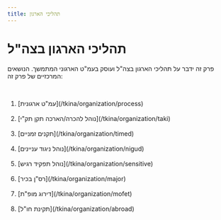 ```yaml
---
title: תהליכי הארגון
---
```



# תהליכי הארגון בצה"ל

פרק זה ידבר על תהליכי הארגון בצה"ל ועוסק בעמ"ט הארגוני המתמשך. הנושאים המרכזיים של פרק זה:

<br />

<ol>
   <li>[עמ"ט ארגונית](/tkina/organization/process)</li>
   <br />
   <li>[נוהל להכרה/הארכה תקן תק"י](/tkina/organization/taki)</li>
   <br />
   <li>[תקנים זמניים](/tkina/organization/timed)</li>
   <br />
   <li>[נוהל ניגוד עניינים](/tkina/organization/nigud)</li>
   <br />
   <li>[נוהל תפקיד רגיש](/tkina/organization/sensitive)</li>
   <br />
   <li>[רס"ן בכיר](/tkina/organization/major)</li>
   <br />
   <li>[דירוג מופ"ת](/tkina/organization/mofet)</li>
   <br />
   <li>[תקינת חו"ל](/tkina/organization/abroad)</li>
</ol>

<EditPage />